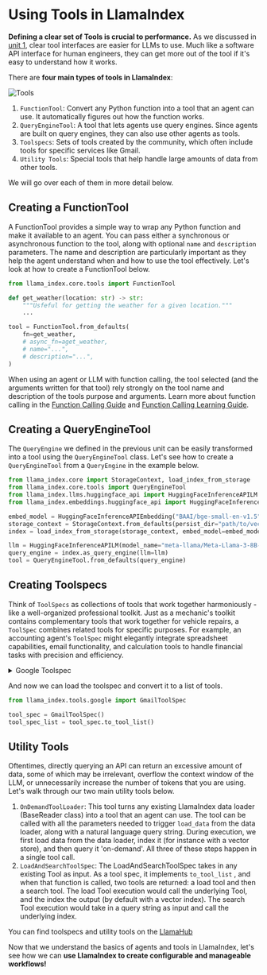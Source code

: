 # Using Tools in LlamaIndex

**Defining a clear set of Tools is crucial to performance.** As we discussed in [unit 1](../../unit1/tools.mdx), clear tool interfaces are easier for LLMs to use.
Much like a software API interface for human engineers, they can get more out of the tool if it's easy to understand how it works.

There are **four main types of tools in LlamaIndex**:

![Tools](https://huggingface.co/datasets/agents-course/course-images/resolve/main/en/unit2/tools.png)

1. `FunctionTool`: Convert any Python function into a tool that an agent can use. It automatically figures out how the function works.
2. `QueryEngineTool`: A tool that lets agents use query engines. Since agents are built on query engines, they can also use other agents as tools.
3. `Toolspecs`: Sets of tools created by the community, which often include tools for specific services like Gmail.
4. `Utility Tools`: Special tools that help handle large amounts of data from other tools.

We will go over each of them in more detail below.

## Creating a FunctionTool

A FunctionTool provides a simple way to wrap any Python function and make it available to an agent.
You can pass either a synchronous or asynchronous function to the tool, along with optional `name` and `description` parameters.
The name and description are particularly important as they help the agent understand when and how to use the tool effectively.
Let's look at how to create a FunctionTool below.

```python
from llama_index.core.tools import FunctionTool

def get_weather(location: str) -> str:
    """Usfeful for getting the weather for a given location."""
    ...

tool = FunctionTool.from_defaults(
    fn=get_weather,
    # async_fn=aget_weather,
    # name="...",
    # description="...",
)
```

<Tip>When using an agent or LLM with function calling, the tool selected (and the arguments written for that tool) rely strongly on the tool name and description of the tools purpose and arguments. Learn more about function calling in the <a href="https://docs.llamaindex.ai/en/stable/module_guides/deploying/agents/modules/function_calling.html">Function Calling Guide</a> and <a href="https://docs.llamaindex.ai/en/stable/understanding/agent/function_calling.html">Function Calling Learning Guide</a>.</Tip>

## Creating a QueryEngineTool

The `QueryEngine` we defined in the previous unit can be easily transformed into a tool using the `QueryEngineTool` class.
Let's see how to create a `QueryEngineTool` from a `QueryEngine` in the example below.

```python
from llama_index.core import StorageContext, load_index_from_storage
from llama_index.core.tools import QueryEngineTool
from llama_index.llms.huggingface_api import HuggingFaceInferenceAPILM
from llama_index.embeddings.huggingface_api import HuggingFaceInferenceAPIEmbedding

embed_model = HuggingFaceInferenceAPIEmbedding("BAAI/bge-small-en-v1.5")
storage_context = StorageContext.from_defaults(persist_dir="path/to/vector/store")
index = load_index_from_storage(storage_context, embed_model=embed_model)

llm = HuggingFaceInferenceAPILM(model_name="meta-llama/Meta-Llama-3-8B-Instruct")
query_engine = index.as_query_engine(llm=llm)
tool = QueryEngineTool.from_defaults(query_engine)
```

## Creating Toolspecs

Think of `ToolSpecs` as collections of tools that work together harmoniously - like a well-organized professional toolkit.
Just as a mechanic's toolkit contains complementary tools that work together for vehicle repairs, a `ToolSpec` combines related tools for specific purposes.
For example, an accounting agent's `ToolSpec` might elegantly integrate spreadsheet capabilities, email functionality, and calculation tools to handle financial tasks with precision and efficiency.

<details>
<summary>Google Toolspec</summary>
As introduced in the [section on components](what-are-components-in-llama-index.mdx), we can install the Google toolspec with the following command:

```python
pip install llama-index-tools-google
```
</details>

And now we can load the toolspec and convert it to a list of tools.

```python
from llama_index.tools.google import GmailToolSpec

tool_spec = GmailToolSpec()
tool_spec_list = tool_spec.to_tool_list()
```

## Utility Tools

Oftentimes, directly querying an API can return an excessive amount of data, some of which may be irrelevant, overflow the context window of the LLM, or unnecessarily increase the number of tokens that you are using.
Let's walk through our two main utility tools below.

1. `OnDemandToolLoader`: This tool turns any existing LlamaIndex data loader (BaseReader class) into a tool that an agent can use. The tool can be called with all the parameters needed to trigger `load_data` from the data loader, along with a natural language query string. During execution, we first load data from the data loader, index it (for instance with a vector store), and then query it 'on-demand'. All three of these steps happen in a single tool call.
2. `LoadAndSearchToolSpec`: The LoadAndSearchToolSpec takes in any existing Tool as input. As a tool spec, it implements `to_tool_list` , and when that function is called, two tools are returned: a load tool and then a search tool. The load Tool execution would call the underlying Tool, and the index the output (by default with a vector index). The search Tool execution would take in a query string as input and call the underlying index.

<Tip>You can find toolspecs and utility tools on the <a href="https://llamahub.ai/">LlamaHub</a></Tip>

Now that we understand the basics of agents and tools in LlamaIndex, let's see how we can **use LlamaIndex to create configurable and manageable workflows!**